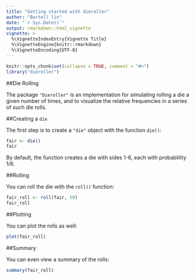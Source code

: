 ```yaml
---
title: "Getting started with dieroller"
author: "Bartell lin"
date: "`r Sys.Date()`"
output: rmarkdown::html_vignette
vignette: >
  %\VignetteIndexEntry{Vignette Title}
  %\VignetteEngine{knitr::rmarkdown}
  %\VignetteEncoding{UTF-8}
---
```


```r
knitr::opts_chunk$set(collapse = TRUE, comment = "#>")
library("dieroller")
```

##Die Rolling

The package `"Dieroller"` is an implementation for simulating rolling a die a given number of times, and to
visualize the relative frequencies in a series of such die rolls.


##Creating a `die`

The first step is to create a `"die"` object with the function `die()`:

```r
fair <- die()
fair
```

By default, the function creates a die with sides 1-6, each with probablility 1/6.

##Rolling

You can roll the die with the `roll()` function:

```r
fair_roll <- roll(fair, 50)
fair_roll
```

##Plotting

You can plot the rolls as well:

```r
plot(fair_roll)
```


##Summary

You can even view a summary of the rolls:

```r
summary(fair_roll)

```
